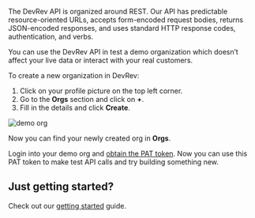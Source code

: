 The DevRev API is organized around REST. Our API has predictable resource-oriented URLs, accepts form-encoded request bodies, returns JSON-encoded responses, and uses standard HTTP response codes, authentication, and verbs.

You can use the DevRev API in test a demo organization which doesn’t affect your live data or interact with your real customers. 

To create a new organization in DevRev:

1. Click on your profile picture on the top left corner. 
2. Go to the **Orgs** section and click on **+**.
3. Fill in the details and click **Create**.

![demo org](./img/demoorg.png)

Now you can find your newly created org in **Orgs**.

Login into your demo org and [obtain the PAT token](/about/authentication#generate-a-personal-access-token-pat). 
Now you can use this PAT token to make test API calls and try building something new.

## Just getting started?

Check out our [getting started](/api-reference/getting-started) guide.